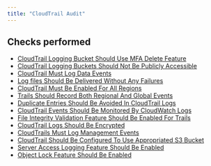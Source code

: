```yaml
---
title: "CloudTrail Audit"
---
```


## Checks performed

- [CloudTrail Logging Bucket Should Use MFA Delete Feature](cloudtrailmonitoring/rules/cloudtrail_mfa_delete)
- [CloudTrail Logging Buckets Should Not Be Publicly Accessible](cloudtrailmonitoring/rules/cloudtrail_publicly_accessible)
- [CloudTrail Must Log Data Events](cloudtrailmonitoring/rules/cloudtrail_data_events)
- [Log files Should Be Delivered Without Any Failures](cloudtrailmonitoring/rules/cloudtrail_delivery_failing)
- [CloudTrail Must Be Enabled For All Regions](cloudtrailmonitoring/rules/cloudtrail_enabled)
- [Trails Should Record Both Regional And Global Events](cloudtrailmonitoring/rules/cloudtrail_global_services_enabled)
- [Duplicate Entries Should Be Avoided In CloudTrail Logs](cloudtrailmonitoring/rules/cloudtrail_global_services_logging_duplicated)
- [CloudTrail Events Should Be Monitored By CloudWatch Logs](cloudtrailmonitoring/rules/cloudtrail_integrated_cloudwatch)
- [File Integrity Validation Feature Should Be Enabled For Trails](cloudtrailmonitoring/rules/cloudtrail_log_file_integrity)
- [CloudTrail Logs Should Be Encrypted](cloudtrailmonitoring/rules/cloudtrail_logs_encrypted)
- [CloudTrails Must Log Management Events](cloudtrailmonitoring/rules/cloudtrail_management_events)
- [CloudTrail Should Be Configured To Use Appropriated S3 Bucket](cloudtrailmonitoring/rules/cloudtrail_s3_bucket)
- [Server Access Logging Feature Should Be Enabled](cloudtrailmonitoring/rules/cloudtrail_s3_bucket_logging)
- [Object Lock Feature Should Be Enabled](cloudtrailmonitoring/rules/cloudtrail_object_lock_s3_buckets)
